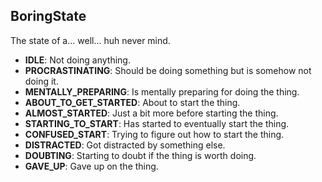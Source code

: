


## BoringState



The state of a... well... huh never mind.

 - **IDLE**: Not doing anything.
 - **PROCRASTINATING**: Should be doing something but is somehow not doing it.
 - **MENTALLY_PREPARING**: Is mentally preparing for doing the thing.
 - **ABOUT_TO_GET_STARTED**: About to start the thing.
 - **ALMOST_STARTED**: Just a bit more before starting the thing.
 - **STARTING_TO_START**: Has started to eventually start the thing.
 - **CONFUSED_START**: Trying to figure out how to start the thing.
 - **DISTRACTED**: Got distracted by something else.
 - **DOUBTING**: Starting to doubt if the thing is worth doing.
 - **GAVE_UP**: Gave up on the thing.

